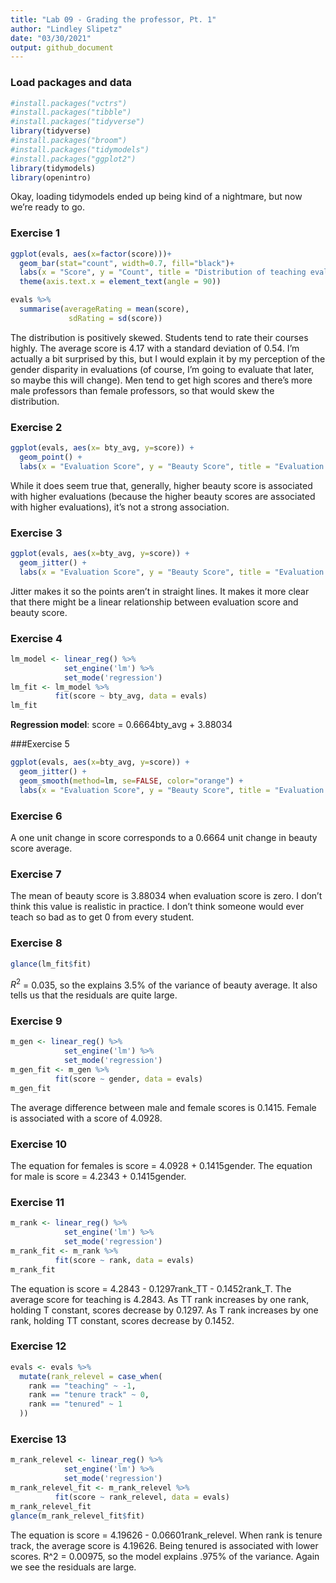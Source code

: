 ```yaml
---
title: "Lab 09 - Grading the professor, Pt. 1"
author: "Lindley Slipetz"
date: "03/30/2021"
output: github_document
---
```


### Load packages and data

```r
#install.packages("vctrs")
#install.packages("tibble")
#install.packages("tidyverse")
library(tidyverse) 
#install.packages("broom")
#install.packages("tidymodels")
#install.packages("ggplot2")
library(tidymodels)
library(openintro)
```

Okay, loading tidymodels ended up being kind of a nightmare, but now we're ready to go.

### Exercise 1

```r
ggplot(evals, aes(x=factor(score)))+
  geom_bar(stat="count", width=0.7, fill="black")+
  labs(x = "Score", y = "Count", title = "Distribution of teaching evaluation scores") +
  theme(axis.text.x = element_text(angle = 90))
```

```r
evals %>%
  summarise(averageRating = mean(score),
             sdRating = sd(score))
```

The distribution is positively skewed. Students tend to rate their courses highly. The average score is 4.17 with a standard deviation of 0.54. I'm actually a bit surprised by this, but I would explain it by my perception of the gender disparity in evaluations (of course, I'm going to evaluate that later, so maybe this will change). Men tend to get high scores and there's more male professors than female professors, so that would skew the distribution.

### Exercise 2

```r
ggplot(evals, aes(x= bty_avg, y=score)) +
  geom_point() +
  labs(x = "Evaluation Score", y = "Beauty Score", title = "Evaluation score vs beauty score") 
```

While it does seem true that, generally, higher beauty score is associated with higher evaluations (because the higher beauty scores are associated with higher evaluations), it's not a strong
association. 

### Exercise 3

```r
ggplot(evals, aes(x=bty_avg, y=score)) +
  geom_jitter() +
  labs(x = "Evaluation Score", y = "Beauty Score", title = "Evaluation score vs beauty score") 
```

Jitter makes it so the points aren't in straight lines. It makes it more clear that there might be a linear relationship between evaluation score and beauty score.

### Exercise 4

```r
lm_model <- linear_reg() %>% 
            set_engine('lm') %>% 
            set_mode('regression')
lm_fit <- lm_model %>% 
          fit(score ~ bty_avg, data = evals)
lm_fit
```
**Regression model**: score = 0.6664bty_avg + 3.88034


###Exercise 5

```r
ggplot(evals, aes(x=bty_avg, y=score)) + 
  geom_jitter() +
  geom_smooth(method=lm, se=FALSE, color="orange") +
  labs(x = "Evaluation Score", y = "Beauty Score", title = "Evaluation score vs beauty score") 
```


### Exercise 6

A one unit change in score corresponds to a 0.6664 unit change in beauty score average.

### Exercise 7 

The mean of beauty score is 3.88034 when evaluation score is zero. I don't think this value is realistic in practice. I don't think someone would ever teach so bad as to get 0 from every student. 

### Exercise 8
```r
glance(lm_fit$fit)
```
$R^2$ = 0.035, so the explains 3.5% of the variance of beauty average. It also tells us that the residuals are quite large.

### Exercise 9 


```r
m_gen <- linear_reg() %>% 
            set_engine('lm') %>% 
            set_mode('regression')
m_gen_fit <- m_gen %>% 
          fit(score ~ gender, data = evals)
m_gen_fit
```
The average difference between male and female scores is 0.1415. Female is associated with a score of 4.0928.

### Exercise 10

The equation for females is score = 4.0928 + 0.1415gender. The equation for male is score = 4.2343 + 0.1415gender.

### Exercise 11 

```r
m_rank <- linear_reg() %>% 
            set_engine('lm') %>% 
            set_mode('regression')
m_rank_fit <- m_rank %>% 
          fit(score ~ rank, data = evals)
m_rank_fit
```

The equation is score = 4.2843 - 0.1297rank_TT - 0.1452rank_T. The average score for teaching is 4.2843. As TT rank increases by one rank, holding T constant, scores decrease by 0.1297. As T rank increases by one rank, holding TT constant, scores decrease by 0.1452.

### Exercise 12

```r
evals <- evals %>%
  mutate(rank_relevel = case_when(
    rank == "teaching" ~ -1,
    rank == "tenure track" ~ 0,
    rank == "tenured" ~ 1
  ))
```

### Exercise 13


```r
m_rank_relevel <- linear_reg() %>% 
            set_engine('lm') %>% 
            set_mode('regression')
m_rank_relevel_fit <- m_rank_relevel %>% 
          fit(score ~ rank_relevel, data = evals)
m_rank_relevel_fit
glance(m_rank_relevel_fit$fit)
```

The equation is score = 4.19626 - 0.06601rank_relevel. When rank is tenure track, the average score is 4.19626. Being tenured is associated with lower scores. R^2 = 0.00975, so the model explains .975% of the variance. Again we see the residuals are large.

